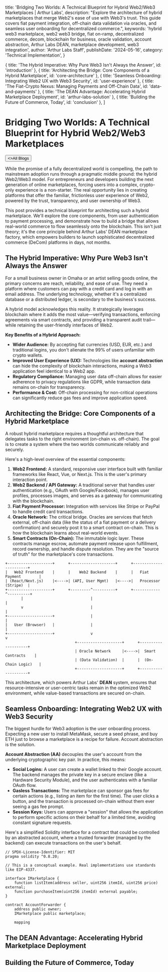 
  title: 'Bridging Two Worlds: A Technical Blueprint for Hybrid Web2/Web3 Marketplaces | Arthur Labs',
  description: "Explore the architecture of hybrid marketplaces that merge Web2's ease of use with Web3's trust. This guide covers fiat payment integration, off-chain data validation via oracles, and seamless user onboarding for decentralized commerce.",
  keywords: 'hybrid web3 marketplace, web2 web3 bridge, fiat on-ramp, decentralized commerce, decom, blockchain for business, oracle validation, account abstraction, Arthur Labs DEAN, marketplace development, web3 integration',
  author: 'Arthur Labs Staff',
  publishDate: '2024-05-16',
  category: 'Technical Implementation',
}

  { title: 'The Hybrid Imperative: Why Pure Web3 Isn\'t Always the Answer', id: 'introduction' },
  { title: 'Architecting the Bridge: Core Components of a Hybrid Marketplace', id: 'core-architecture' },
  { title: 'Seamless Onboarding: Integrating Web2 UX with Web3 Security', id: 'user-experience' },
  { title: 'The Fiat-Crypto Nexus: Managing Payments and Off-Chain Data', id: 'data-and-payments' },
  { title: 'The DEAN Advantage: Accelerating Hybrid Marketplace Deployment', id: 'arthur-labs-solution' },
  { title: 'Building the Future of Commerce, Today', id: 'conclusion' },
]

<HeroPattern />

# Bridging Two Worlds: A Technical Blueprint for Hybrid Web2/Web3 Marketplaces

<div className="not-prose mt-6 mb-16 flex gap-3">
  <Button href="/blogs" arrow="left">
    <>All Blogs</>
  </Button>
</div>

While the promise of a fully decentralized world is compelling, the path to mainstream adoption runs through a pragmatic middle ground: the hybrid Web2/Web3 model. For entrepreneurs and developers building the next generation of online marketplaces, forcing users into a complex, crypto-only experience is a non-starter. The real opportunity lies in creating platforms that offer the familiar, frictionless user experience of Web2, powered by the trust, transparency, and user ownership of Web3.

This post provides a technical blueprint for architecting such a hybrid marketplace. We'll explore the core components, from user authentication to payment processing, and demonstrate how to build a bridge that allows real-world commerce to flow seamlessly onto the blockchain. This isn't just theory; it's the core principle behind Arthur Labs' DEAN marketplace factory, which empowers builders to launch sophisticated decentralized commerce (DeCom) platforms in days, not months.

<h2 id="introduction">The Hybrid Imperative: Why Pure Web3 Isn't Always the Answer</h2>

For a small business owner in Omaha or an artist selling goods online, the primary concerns are reach, reliability, and ease of use. They need a platform where customers can pay with a credit card and log in with an email address. The underlying technology, whether it's a centralized database or a distributed ledger, is secondary to the business's success.

A hybrid model acknowledges this reality. It strategically leverages blockchain where it adds the most value—verifying transactions, enforcing agreements via smart contracts, and providing a transparent audit trail—while retaining the user-friendly interfaces of Web2.

**Key Benefits of a Hybrid Approach:**
- **Wider Audience:** By accepting fiat currencies (USD, EUR, etc.) and traditional logins, you don't alienate the 99% of users unfamiliar with crypto wallets.
- **Improved User Experience (UX):** Technologies like **account abstraction** can hide the complexity of blockchain interactions, making a Web3 application feel identical to a Web2 app.
- **Regulatory Compliance:** Managing user data off-chain allows for easier adherence to privacy regulations like GDPR, while transaction data remains on-chain for transparency.
- **Performance & Cost:** Off-chain processing for non-critical operations can significantly reduce gas fees and improve application speed.

<h2 id="core-architecture">Architecting the Bridge: Core Components of a Hybrid Marketplace</h2>

A robust hybrid marketplace requires a thoughtful architecture that delegates tasks to the right environment (on-chain vs. off-chain). The goal is to create a system where the two worlds communicate reliably and securely.

Here's a high-level overview of the essential components:

1.  **Web2 Frontend:** A standard, responsive user interface built with familiar frameworks like React, Vue, or Next.js. This is the user's primary interaction point.
2.  **Web2 Backend / API Gateway:** A traditional server that handles user authentication (e.g., OAuth with Google/Facebook), manages user profiles, processes images, and serves as a gateway for communicating with the blockchain.
3.  **Fiat Payment Processor:** Integration with services like Stripe or PayPal to handle credit card transactions.
4.  **Oracle Network:** The critical bridge. Oracles are services that fetch external, off-chain data (like the status of a fiat payment or a delivery confirmation) and securely post it to a smart contract on-chain. This is how the blockchain learns about real-world events.
5.  **Smart Contracts (On-Chain):** The immutable logic layer. These contracts manage escrow, automate payment release upon fulfillment, record ownership, and handle dispute resolution. They are the "source of truth" for the marketplace's core transactions.

```text
+--------------------+      +--------------------+      +-----------------------+
|   Web2 Frontend    |      |    Web2 Backend    |      |   Fiat Payment        |
| (React/Next.js)    |<---->| (API, User Mgmt)   |<---->|   Processor (Stripe)  |
+--------------------+      +---------^----------+      +------------^----------+
       |                              |                               |
       v                              |                               |
+--------------------+                |                               |
|   User (Browser)   |                |                               |
+--------------------+                v                               v
                               +--------------------+      +--------------------+
                               | Oracle Network     |<---->|  Smart Contracts    |
                               | (Data Validation)  |      |  (On-Chain Logic)   |
                               +--------------------+      +--------------------+
```

This architecture, which powers Arthur Labs' **DEAN** system, ensures that resource-intensive or user-centric tasks remain in the optimized Web2 environment, while value-based transactions are secured on-chain.

<h2 id="user-experience">Seamless Onboarding: Integrating Web2 UX with Web3 Security</h2>

The biggest hurdle for Web3 adoption is the user onboarding process. Expecting a new user to install MetaMask, secure a seed phrase, and buy ETH just to browse a marketplace is a recipe for failure. Account abstraction is the solution.

**Account Abstraction (AA)** decouples the user's account from the underlying cryptographic key pair. In practice, this means:
- **Social Logins:** A user can create a wallet linked to their Google account. The backend manages the private key in a secure enclave (like a Hardware Security Module), and the user authenticates with a familiar OAuth flow.
- **Gasless Transactions:** The marketplace can sponsor gas fees for certain actions (e.g., listing an item for the first time). The user clicks a button, and the transaction is processed on-chain without them ever seeing a gas fee prompt.
- **Session Keys:** Users can approve a "session" that allows the application to perform specific actions on their behalf for a limited time, avoiding constant signature requests.

Here's a simplified Solidity interface for a contract that could be controlled by an abstracted account, where a trusted forwarder (managed by the backend) can execute transactions on the user's behalf.

```solidity
// SPDX-License-Identifier: MIT
pragma solidity ^0.8.20;

// This is a conceptual example. Real implementations use standards like EIP-4337.

interface IMarketplace {
    function listItem(address seller, uint256 itemId, uint256 price) external;
    function purchaseItem(uint256 itemId) external payable;
}

contract AccountForwarder {
    address public owner;
    IMarketplace public marketplace;

    mapping
```

<h2 id="arthur-labs-solution">The DEAN Advantage: Accelerating Hybrid Marketplace Deployment</h2>


<h2 id="conclusion">Building the Future of Commerce, Today</h2>


<div className="mt-16"><Socials /></div>